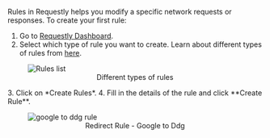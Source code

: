 Rules in Requestly helps you modify a specific network requests or responses.
To create your first rule:
1. Go to [Requestly Dashboard](https://app.requestly.io/rules/create).
2. Select which type of rule you want to create. Learn about different types of rules from [here](../http-modifications/overview).

<figure style={{ width: "75%"}}>
    <img src="/img/docs/rules-list.png" alt="Rules list"/>
    <center><figcaption>Different types of rules</figcaption></center>
</figure>
3. Click on *Create Rules*.
4. Fill in the details of the rule and click **Create Rule**.

<figure style={{ width: "75%"}}>
    <img src="/img/docs/google-to-ddg-rule.png" alt="google to ddg rule"/>
    <center><figcaption>Redirect Rule - Google to Ddg</figcaption></center>
</figure>
